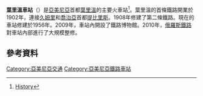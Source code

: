 {{expand|time=2015-12-15T09:53:24+00:00}}
{{noteTA
|G1=Country}}
{{Infobox station
| name          = 葉里溫
| type          = [[南高加索鐵路|南高加索鐵路]]總站
| image         = David of Sasun Yerevan.jpg
| image_size    = 270px
| image_caption = 街道上看的葉里溫車站
| address       = {{ARM}}[[葉里溫|葉里溫]]
| coordinates   = 
| line          = 
| other         = 
| structure     = 
| platform      = 2
| depth         = 
| levels        = 
| tracks        = 5
| parking       = yes
| bicycle       = 
| baggage_check = 
| opened        = 1902<ref>Железнодорожные станции СССР. Справочник. — М.: Транспорт, 1981</ref>
| closed        = 
| rebuilt       = 
| electrified   = 是
| ADA           = 
| code          = 567804
| owned         = [[俄羅斯鐵路|俄羅斯鐵路]]（[[南高加索鐵路|南高加索鐵路]]）
| zone          = 16
| former        = 
| passengers    = 
| pass_year     = 
| pass_percent  = 
| pass_system   = 
| mpassengers   = 
| services      = 
| map_locator   = 
}}
'''葉里溫車站'''（{{lang-hy|Երեվան}}）是[[亞美尼亞|亞美尼亞]]首都[[葉里溫|葉里溫]]的主要火車站<ref>[http://infojd.ru/30/ot-am04.html History]{{Dead link}}</ref>。葉里溫的首條鐵路開業於1902年，連接[[久姆里|久姆里]]和[[喬治亞|喬治亞]]首都[[提比里斯|提比里斯]]。1908年修建了第二條鐵路。現在的車站修建於1956年。2009年，車站內開設了鐵路博物館。2010年，[[俄羅斯鐵路|俄羅斯鐵路]]對車站內部進行了大規模整修。

==參考資料==
{{Reflist}}
{{coord|40.1553|N|44.5081|E|source:wikidata|display=title}}
[[Category:亞美尼亞交通|Category:亞美尼亞交通]]
[[Category:亞美尼亞鐵路車站|Category:亞美尼亞鐵路車站]]